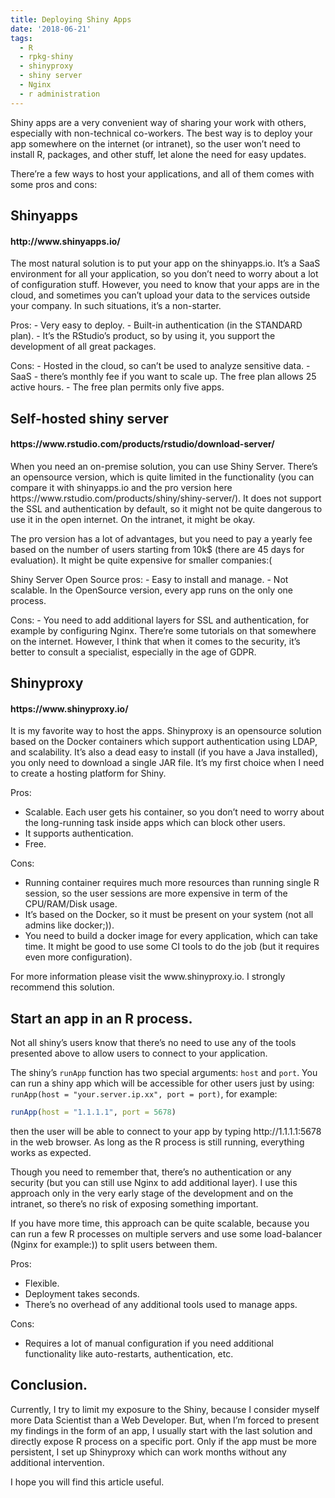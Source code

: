 ```yaml
---
title: Deploying Shiny Apps
date: '2018-06-21'
tags:
  - R
  - rpkg-shiny
  - shinyproxy
  - shiny server
  - Nginx
  - r administration
---
```


Shiny apps are a very convenient way of sharing your work with others, especially with non-technical co-workers. The best way is to deploy your app somewhere on the internet (or intranet), so the user won't need to install R, packages, and other stuff, let alone the need for easy updates. 

There're a few ways to host your applications, and all of them comes with some pros and cons:

## Shinyapps

#### http://www.shinyapps.io/

The most natural solution is to put your app on the shinyapps.io. It's a SaaS environment for all your application, so you don't need to worry about a lot of configuration stuff. However, you need to know that your apps are in the cloud, and sometimes you can't upload your data to the services outside your company. In such situations, it's a non-starter.

Pros:
- Very easy to deploy.
- Built-in authentication (in the STANDARD plan).
- It's the RStudio's product, so by using it, you support the development of all great packages.

Cons:
- Hosted in the cloud, so can't be used to analyze sensitive data.
- SaaS - there's monthly fee if you want to scale up. The free plan allows 25 active hours.
- The free plan permits only five apps.

## Self-hosted shiny server

#### https://www.rstudio.com/products/rstudio/download-server/

When you need an on-premise solution, you can use Shiny Server. There's an opensource version, which is quite limited in the functionality (you can compare it with shinyapps.io and the pro version here https://www.rstudio.com/products/shiny/shiny-server/). It does not support the SSL and authentication by default, so it might not be quite dangerous to use it in the open internet. On the intranet, it might be okay.

The pro version has a lot of advantages, but you need to pay a yearly fee based on the number of users starting from 10k$ (there are 45 days for evaluation). It might be quite expensive for smaller companies:(

Shiny Server Open Source pros:
- Easy to install and manage.
- Not scalable. In the OpenSource version, every app runs on the only one process.

Cons:
- You need to add additional layers for SSL and authentication, for example by configuring Nginx. There're some tutorials on that somewhere on the internet. However, I think that when it comes to the security, it's better to consult a specialist, especially in the age of GDPR.

## Shinyproxy

#### https://www.shinyproxy.io/

It is my favorite way to host the apps. Shinyproxy is an opensource solution based on the Docker containers which support authentication using LDAP, and scalability. It's also a dead easy to install (if you have a Java installed), you only need to download a single JAR file. It's my first choice when I need to create a hosting platform for Shiny.

Pros:

- Scalable. Each user gets his container, so you don't need to worry about the long-running task inside apps which can block other users.
- It supports authentication.
- Free.

Cons:

- Running container requires much more resources than running single R session, so the user sessions are more expensive in term of the CPU/RAM/Disk usage.
- It's based on the Docker, so it must be present on your system (not all admins like docker;)).
- You need to build a docker image for every application, which can take time. It might be good to use some CI tools to do the job (but it requires even more configuration).

For more information please visit the www.shinyproxy.io. I strongly recommend this solution.

## Start an app in an R process.

Not all shiny's users know that there's no need to use any of the tools presented above to allow users to connect to your application.

The shiny's `runApp` function has two special arguments: `host` and `port`. You can run a shiny app which will be accessible for other users just by using:
`runApp(host = "your.server.ip.xx", port = port)`, for example:

```r
runApp(host = "1.1.1.1", port = 5678)
```
then the user will be able to connect to your app by typing http://1.1.1.1:5678 in the web browser.
As long as the R process is still running, everything works as expected.

Though you need to remember that, there's no authentication or any security (but you can still use Nginx to add additional layer). I use this approach only in the very early stage of the development and on the intranet, so there's no risk of exposing something important.

If you have more time, this approach can be quite scalable, because you can run a few R processes on multiple servers and use some load-balancer (Nginx for example:)) to split users between them.

Pros:

- Flexible.
- Deployment takes seconds.
- There's no overhead of any additional tools used to manage apps.

Cons:

- Requires a lot of manual configuration if you need additional functionality like auto-restarts, authentication, etc.


## Conclusion.

Currently, I try to limit my exposure to the Shiny, because I consider myself more Data Scientist than a Web Developer. But, when I'm forced to present my findings in the form of an app, I usually start with the last solution and directly expose R process on a specific port. Only if the app must be more persistent, I set up Shinyproxy which can work months without any additional intervention.

I hope you will find this article useful.
